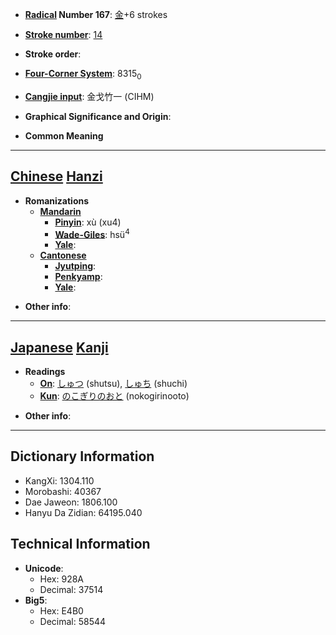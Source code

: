 * '''[[Wiktionary:Chinese radical index| Radical]] Number 167''': [[Wiktionary:Chinese radical index 金|金]]+6 strokes

* '''[[Wiktionary:Chinese total strokes index|Stroke number]]''': [[Wiktionary:Chinese total strokes index 14|14]]

* '''Stroke order''': 

* '''[[Wiktionary:Chinese four corner index|Four-Corner System]]''': 8315<sub>0</sub>

* '''[[Wiktionary:Chinese Cangjie index|Cangjie input]]''': 金戈竹一 (CIHM)

* '''Graphical Significance and Origin''': 

* '''Common Meaning'''

----

== [[Chinese]] [[Hanzi]] ==

* '''Romanizations'''
** '''[[Mandarin]]'''
*** '''[[Pinyin]]''': xù (xu4)
*** '''[[Wade-Giles]]''': hsü<sup>4</sup>
*** '''[[Yale]]''': 
** '''[[Cantonese]]'''
*** '''[[Jyutping]]''':
*** '''[[Penkyamp]]''': 
*** '''[[Yale]]''': 

* '''Other info''': 

----

== [[Japanese]] [[Kanji]] ==

* '''Readings'''
** '''[[On]]''': [[しゅつ]] (shutsu), [[しゅち]] (shuchi)
** '''[[Kun]]''': [[のこぎりのおと]] (nokogirinooto)

* '''Other info''':  

----

== Dictionary Information ==

* KangXi: 1304.110
* Morobashi: 40367
* Dae Jaweon: 1806.100
* Hanyu Da Zidian: 64195.040

== Technical Information ==

* '''Unicode''':
** Hex: 928A
** Decimal: 37514
* '''Big5''':
** Hex: E4B0
** Decimal: 58544